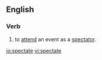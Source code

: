 ==English==

===Verb===
{{en-verb|spectat|ing}}

# {{intransitive}} to [[attend]] an event as a [[spectator]].

[[io:spectate]]
[[vi:spectate]]